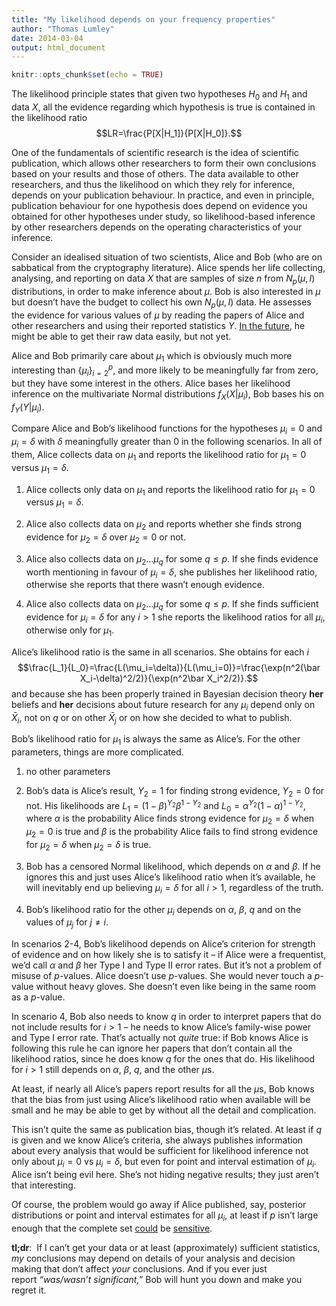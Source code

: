 ```yaml
---
title: "My likelihood depends on your frequency properties"
author: "Thomas Lumley"
date: 2014-03-04
output: html_document
---
```


```r
knitr::opts_chunk$set(echo = TRUE)
```
The likelihood principle states that given two hypotheses $H_0$ and $H_1$ and data $X$, all the evidence regarding which hypothesis is true is contained in the likelihood ratio $$LR=\frac{P[X|H_1]}{P[X|H_0]}.$$

One of the fundamentals of scientific research is the idea of scientific publication, which allows other researchers to form their own conclusions based on your results and those of others. The data available to other researchers, and thus the likelihood on which they rely for inference, depends on your publication behaviour. In practice, and even in principle, publication behaviour for one hypothesis does depend on evidence you obtained for other hypotheses under study, so likelihood-based inference by other researchers depends on the operating characteristics of your inference.

Consider an idealised situation of two scientists, Alice and Bob (who are on sabbatical from the cryptography literature). Alice spends her life collecting, analysing, and reporting on data $X$ that are samples of size $n$ from $N_p(\mu, I)$ distributions, in order to make inference about $\mu$. Bob is also interested in $\mu$ but doesn't have the budget to collect his own $N_p(\mu,I)$ data. He assesses the evidence for various values of $\mu$ by reading the papers of Alice and other researchers and using their reported statistics $Y$. [In the future](http://blogs.plos.org/everyone/2014/02/24/plos-new-data-policy-public-access-data/), he might be able to get their raw data easily, but not yet. 

Alice and Bob primarily care about $\mu_1$ which is obviously much more interesting than $\left\{\mu_i\right\}_{i=2}^p$, and more likely to be meaningfully far from zero, but they have some interest in the others. Alice bases her likelihood inference on the multivariate Normal distributions $f_X(X|\mu_i)$, Bob bases his on $f_Y(Y|\mu_i)$.

Compare Alice and Bob's likelihood functions for the hypotheses $\mu_i=0$ and $\mu_i=\delta$ with $\delta$ meaningfully greater than $0$ in the following scenarios. In all of them, Alice  collects data on $\mu_1$ and reports the likelihood ratio  for $\mu_1=0$ versus $\mu_1=\delta$.

1. Alice collects only data on $\mu_1$ and reports the likelihood ratio  for $\mu_1=0$ versus $\mu_1=\delta$.

2. Alice also collects data on $\mu_2$ and reports whether she finds strong evidence for $\mu_2=\delta$ over $\mu_2=0$ or not.

3. Alice also collects data on  $\mu_2\ldots\mu_q$ for some $q\leq p$.  If she finds evidence worth mentioning in favour of $\mu_i=\delta$, she publishes her likelihood ratio, otherwise she reports that there wasn't enough evidence.

4. Alice also collects data on $\mu_2\ldots\mu_q$ for some $q\leq p$.  If she finds sufficient evidence for </span><span>$\mu_i=\delta$ for any $i>1$ she reports the likelihood ratios for all $\mu_i$, otherwise only for $\mu_1$. 


Alice's likelihood ratio is the same in all scenarios. She obtains for each $i$ $$\frac{L_1}{L_0}=\frac{L(\mu_i=\delta)}{L(\mu_i=0)}=\frac{\exp(n^2(\bar X_i-\delta)^2/2)}{\exp(n^2\bar X_i^2/2)}.$$ and because she has been properly trained in Bayesian decision theory **her** beliefs and **her** decisions about future research for any $\mu_i$ depend only on $\bar X_i$, not on $q$ or on other $\bar X_j$ or on how she decided to what to publish.

Bob's likelihood ratio for $\mu_1$ is always the same as Alice's. For the other parameters, things are more complicated.

1. no other parameters

2. Bob's data is Alice's result, $Y_2=1$ for finding strong evidence, $Y_2=0$ for not. His likelihoods are $L_1=(1-\beta)^{Y_2}\beta^{1-Y_2}$ and $L_0=\alpha^{Y_2}(1-\alpha)^{1-Y_2}$, where $\alpha$ is the probability Alice finds strong evidence for $\mu_2=\delta$ when $\mu_2=0$ is true and $\beta$ is the probability Alice fails to find strong evidence for $\mu_2=\delta$ when $\mu_2=\delta$ is true.

3. Bob has a censored Normal likelihood, which depends on $\alpha$ and $\beta$. If he ignores this and just uses Alice's likelihood ratio when it's available, he will inevitably end up believing $\mu_i=\delta$ for all $i>1$, regardless of the truth.

4. Bob's likelihood ratio for the other $\mu_i$ depends on $\alpha$, $\beta$, $q$ and on the values of $\mu_j$ for $j\neq i$.

In scenarios 2-4, Bob's likelihood depends on Alice's criterion for strength of evidence and on how likely she is to satisfy it -- if Alice were a frequentist, we'd call $\alpha$ and $\beta$ her Type I and Type II error rates. But it's not a problem of misuse of $p$-values. Alice doesn't use $p$-values. She would never touch a $p$-value without heavy gloves. She doesn't even like being in the same room as a $p$-value.  

In scenario 4, Bob also needs to know $q$ in order to interpret papers that do not include results for $i>1$ -- he needs to know Alice's family-wise power and Type I error rate. That's actually not _quite_ true: if Bob knows Alice is following this rule he can ignore her papers that don't contain all the likelihood ratios, since he does know $q$ for the ones that do.  His likelihood for $i>1$ still depends on $\alpha$, $\beta$, $q$, and the other $\mu$s.   

At least, if nearly all Alice's papers report results for all the $\mu$s, Bob knows that the bias from just using Alice's likelihood ratio when available will be small and he may be able to get by without all the detail and complication. 

This isn't quite the same as publication bias, though it's related. At least if $q$ is given and we know Alice's criteria,  she always publishes information about every analysis that would be sufficient for likelihood inference not only about $\mu_i=0$ vs $\mu_i=\delta$, but even for point and interval estimation of $\mu_i$. Alice isn't being evil here. She's not hiding negative results; they just aren't that interesting.

Of course, the problem would go away if Alice published, say, posterior distributions or point and interval estimates for all $\mu_i$, at least if $p$ isn't large enough that the complete set [could](http://www.stat.cmu.edu/~fienberg/Fienberg-Slavkovic-Chance-2004.pdf "official-data example in CHANCE") be [sensitive](http://www.plosgenetics.org/article/info%3Adoi%2F10.1371%2Fjournal.pgen.1000665 "Genetics example"). 

**tl;dr**:  If I can't get your data or at least (approximately) sufficient statistics, _my_ conclusions may depend on details of your analysis and decision making that don't affect _your_ conclusions. And if you ever just report _"was/wasn't significant,"_ Bob will hunt you down and make you regret it.